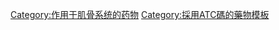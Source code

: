 {{Navbox
| name  = Bisphosphonates
| title = 藥物治療[[骨疾病]]([[ATC代碼M05|M05]]) 
| state = {{{state|autocollapse}}}
|listclass = hlist
| groupstyle = background-color: WhiteSmoke

| group1 = [[雙膦酸鹽]]
|  list1 =
* [[氮]]（[[阿崙膦酸]]
* [[伊班膦酸]]
* [[英卡膦酸]]
* [[帕米膦酸]]
* [[利塞膦酸]]
* [[唑來磷酸]]）<BR>非含氮（[[羟基乙叉二膦酸]]
* [[氯膦酸]]
* [[替魯膦酸]]）

| group2 = [[骨塑型蛋白|骨形態生成蛋白]]
|  list2 =
* [[骨形態生成蛋白2]]
* [[骨形態生成蛋白7]]

| group3 = 其它相關
|  list3 =
* '''骨吸收抑製劑'''（[[依普黃酮]]）
* [[聚合氯化铝]]
* '''雙動骨劑''' （[[雷奈酸鍶]]）
* <br/> '''[[RANKL]]抑制劑 '''（[[狄諾塞麥]]）
* '''[[組織蛋白酶K]]抑制劑''' （[[Odanacatib]]）
* [[钙]]
* [[维生素D]]

| group4 = 
|  list4 = 

| group5 = 
|  list5 = 

| belowstyle = background: transparent; padding: 0px;
| below = {{Bone and cartilage navs}}

}}<noinclude>
{{collapsible option}}
[[Category:作用于肌骨系统的药物]]
[[Category:採用ATC碼的藥物模板]]
</noinclude>